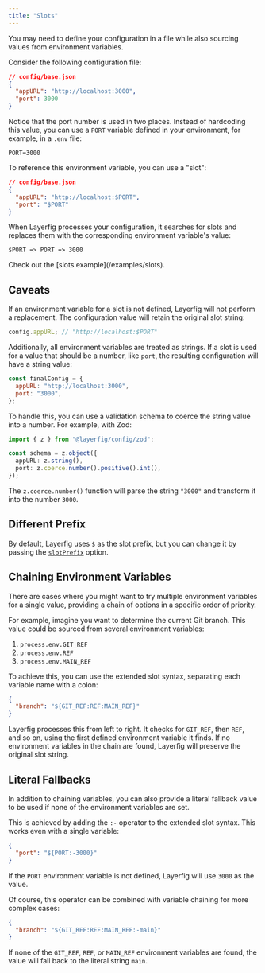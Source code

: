 ```yaml
---
title: "Slots"
---
```



You may need to define your configuration in a file while also sourcing values from environment variables.

Consider the following configuration file:

```json
// config/base.json
{
  "appURL": "http://localhost:3000",
  "port": 3000
}
```

Notice that the port number is used in two places. Instead of hardcoding this value, you can use a `PORT` variable defined in your environment, for example, in a `.env` file:

```env
PORT=3000
```

To reference this environment variable, you can use a "slot":

```json
// config/base.json
{
  "appURL": "http://localhost:$PORT",
  "port": "$PORT"
}
```

When Layerfig processes your configuration, it searches for slots and replaces them with the corresponding environment variable's value:

```
$PORT => PORT => 3000
```

<Aside>Check out the [slots example](/examples/slots).</Aside>

## Caveats

If an environment variable for a slot is not defined, Layerfig will not perform a replacement. The configuration value will retain the original slot string:

```ts
config.appURL; // "http://localhost:$PORT"
```

Additionally, all environment variables are treated as strings. If a slot is used for a value that should be a number, like `port`, the resulting configuration will have a string value:

```js
const finalConfig = {
  appURL: "http://localhost:3000",
  port: "3000",
};
```

To handle this, you can use a validation schema to coerce the string value into a number. For example, with Zod:

```ts {5}
import { z } from "@layerfig/config/zod";

const schema = z.object({
  appURL: z.string(),
  port: z.coerce.number().positive().int(),
});
```

The `z.coerce.number()` function will parse the string `"3000"` and transform it into the number `3000`.

## Different Prefix

By default, Layerfig uses `$` as the slot prefix, but you can change it by passing the [`slotPrefix`](/setup/configuration/#optionsslotprefix) option.

## Chaining Environment Variables

There are cases where you might want to try multiple environment variables for a single value, providing a chain of options in a specific order of priority.

For example, imagine you want to determine the current Git branch. This value could be sourced from several environment variables:

1.  `process.env.GIT_REF`
2.  `process.env.REF`
3.  `process.env.MAIN_REF`

To achieve this, you can use the extended slot syntax, separating each variable name with a colon:

```json
{
  "branch": "${GIT_REF:REF:MAIN_REF}"
}
```

Layerfig processes this from left to right. It checks for `GIT_REF`, then `REF`, and so on, using the first defined environment variable it finds. If no environment variables in the chain are found, Layerfig will preserve the original slot string.

## Literal Fallbacks

In addition to chaining variables, you can also provide a literal fallback value to be used if none of the environment variables are set.

This is achieved by adding the `:-` operator to the extended slot syntax. This works even with a single variable:

```json
{
  "port": "${PORT:-3000}"
}
```

If the `PORT` environment variable is not defined, Layerfig will use `3000` as the value.

Of course, this operator can be combined with variable chaining for more complex cases:

```json
{
  "branch": "${GIT_REF:REF:MAIN_REF:-main}"
}
```

If none of the `GIT_REF`, `REF`, or `MAIN_REF` environment variables are found, the value will fall back to the literal string `main`.
